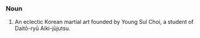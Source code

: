 ===Noun===
{{en-noun}}
# An eclectic Korean martial art founded by Young Sul Choi, a student of Daitō-ryū Aiki-jūjutsu.